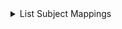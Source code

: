 
<details>
<summary>List Subject Mappings</summary>
<Tabs>
<TabItem value="go" label="Go">

```go
package main

import (
	"context"
	"log"

	"github.com/opentdf/platform/protocol/go/policy/subjectmapping"
	"github.com/opentdf/platform/sdk"
)

func main() {

	platformEndpoint := "http://localhost:8080"

	// Create a new client
	client, err := sdk.New(
		platformEndpoint,
		sdk.WithClientCredentials("opentdf", "secret", nil),
	)

	if err != nil {
		log.Fatal(err)
	}

	// List Subject Mapping

	subjectmappings, err := client.SubjectMapping.ListSubjectMappings(context.Background(), &subjectmapping.ListSubjectMappingsRequest{})
	if err != nil {
		log.Fatal(err)
	}

	for _, sm := range subjectmappings.GetSubjectMappings() {
		log.Printf("Subject Mapping: %s", sm.GetId())
	}
}

```

</TabItem>
<TabItem value="java" label="Java">

```java
package io.opentdf.platform;
import io.opentdf.platform.sdk.*;

import java.util.concurrent.ExecutionException;

import io.opentdf.platform.policy.subjectmapping.*;
import io.opentdf.platform.policy.SubjectMapping;

import java.util.List;

public class ListSubjectMappings {
    public static void main(String[] args) throws ExecutionException, InterruptedException{

        String clientId = "opentdf";
        String clientSecret = "secret";
        String platformEndpoint = "http://localhost:8080";

        SDKBuilder builder = new SDKBuilder();
        SDK sdk = builder.platformEndpoint(platformEndpoint)
                .clientSecret(clientId, clientSecret).useInsecurePlaintextConnection(true)
                .build();
    
        ListSubjectMappingsRequest request = ListSubjectMappingsRequest.newBuilder().build();

        ListSubjectMappingsResponse resp = sdk.getServices().subjectMappings().listSubjectMappings(request).get();

        List<SubjectMapping> sms = resp.getSubjectMappingsList();

        System.out.println(sms.size());
        System.out.println(sms.get(0).getId());
    }
}
```

</TabItem>
<TabItem value="js" label="Javascript">

```javascript
```

</TabItem>
</Tabs>
</details>